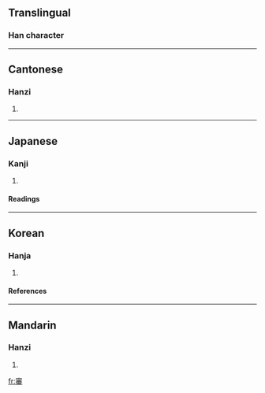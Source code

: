 {{see|审}}

==Translingual==
===Han character===
{{Han char|rn=40|rad=宀|as=12|sn=15|four=3060<sub>9</sub>|canj=十竹木田 (JHDW)|cmean=examine, investigate;judge {{gloss|CJKV Characters}}|ids=⿱[[宀]][[番]]}}
----

==Cantonese==
===Hanzi===
{{yue-hanzi|jyut=|y=sam2}}
# {{defn|Cantonese}}
----
==Japanese==
===Kanji===
{{ja-kanji|grade=c|rs=宀12}}
# {{defn|Japanese}} 
====Readings====
{{ja-readings|on=[[しん]] (shin)|kun=[[つまびらか]] (tsumabiraka)}}
----
==Korean==
===Hanja===
{{ko-hanja|hangeul=심|rv=sim|mr=sim}}
# {{defn|Korean}}
====References====
{{Han ref|kx=0291.220|dkj=07316|dj=0577.210|hdz=20954.050|uh=5BE9|ud=23529|bh=BC66|bd=48230}}
----
==Mandarin==
===Hanzi===
{{cmn-hanzi|sim=审|pin=[[shěn]] ([[shen3]])|wg=shen<sup>3</sup>}}
# {{defn|Mandarin}}

[[fr:審]]